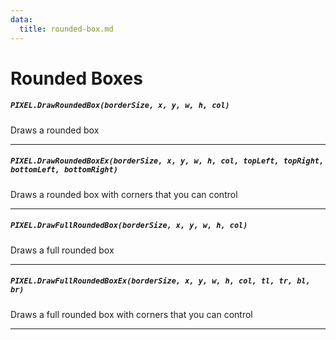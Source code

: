 ```yaml
---
data:
  title: rounded-box.md
---
```


# Rounded Boxes

##### `PIXEL.DrawRoundedBox(borderSize, x, y, w, h, col)`
  Draws a rounded box

---
##### `PIXEL.DrawRoundedBoxEx(borderSize, x, y, w, h, col, topLeft, topRight, bottomLeft, bottomRight)`
  Draws a rounded box with corners that you can control

---
##### `PIXEL.DrawFullRoundedBox(borderSize, x, y, w, h, col)`
  Draws a full rounded box

---
##### `PIXEL.DrawFullRoundedBoxEx(borderSize, x, y, w, h, col, tl, tr, bl, br)`
  Draws a full rounded box with corners that you can control

---